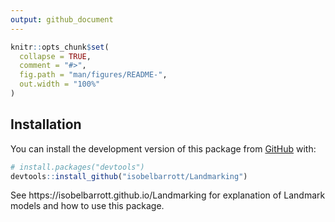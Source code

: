 ```yaml
---
output: github_document
---
```


<!-- README.md is generated from README.Rmd. Please edit that file -->

```r
knitr::opts_chunk$set(
  collapse = TRUE,
  comment = "#>",
  fig.path = "man/figures/README-",
  out.width = "100%"
)
```

## Installation

You can install the development version of this package from [GitHub](https://github.com/) with:

``` r
# install.packages("devtools")
devtools::install_github("isobelbarrott/Landmarking")
```

See https://isobelbarrott.github.io/Landmarking for explanation of Landmark models and how to use this package.
